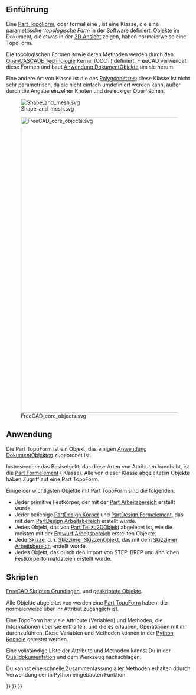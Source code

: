 <languages/>
{{TOCright}}

== Einführung ==

Eine [[Part_TopoShape/de|Part TopoForm]], oder formal eine {{incode|Part::TopoShape}}, ist eine Klasse, die eine parametrische '''topologische Form'' in der Software definiert. Objekte im Dokument, die etwas in der [[3D view/de|3D Ansicht]] zeigen, haben normalerweise eine TopoForm.

Die topologischen Formen sowie deren Methoden werden durch den [[OpenCASCADE/de|OpenCASCADE Technologie]] Kernel (OCCT) definiert. FreeCAD verwendet diese Formen und baut [[App_DocumentObject/de|Anwendung DokumentObjekte]] um sie herum.

Eine andere Art von Klasse ist die des [[Mesh/de|Polygonnetzes]]; diese Klasse ist nicht sehr parametrisch, da sie nicht einfach umdefiniert werden kann, außer durch die Angabe einzelner Knoten und dreieckiger Oberflächen.

[[File:Shape_and_mesh.svg]]

{{Caption|Links: parametrische [[Part_TopoShape/de|Part_TopoForm]], definiert durch Eigenschaften. Rechts: nichtparametrisches [[Mesh/de|Polygonnetz]], definiert durch Knoten und und dreieckigen Oberflächen.}}

[[File:FreeCAD_core_objects.svg|800px]]

{{Caption|Vereinfachtes Diagramm der Beziehungen zwischen den Kernobjekten im Programm. Die Klasse {{incode|Part::TopoShape}} wird in das {{incode|Part::Feature}} Objekt eingebettet und von dort auf alle davon abgeleiteten Objekte übertragen.}}

==Anwendung==

Die Part TopoForm ist ein Objekt, das einigen [[App_DocumentObject/de|Anwendung DokumentObjekte]]n zugeordnet ist.

Insbesondere das Basisobjekt, das diese Arten von Attributen handhabt, ist die [[Part_Feature/de|Part Formelement]] ({{incode|Part::Feature}} Klasse). Alle von dieser Klasse abgeleiteten Objekte haben Zugriff auf eine Part TopoForm.

Einige der wichtigsten Objekte mit Part TopoForm sind die folgenden: 
* Jeder primitive Festkörper, der mit der [[Part_Workbench/de|Part Arbeitsbereich]] erstellt wurde.
* Jeder beliebige [[PartDesign_Body/de|PartDesign Körper]] und [[PartDesign_Feature/de|PartDesign Formelement]], das mit dem [[PartDesign_Workbench/de|PartDesign Arbeitsbereich]] erstellt wurde.
* Jedes Objekt, das von [[Part_Part2DObject/de|Part Teilzu2DObjekt]] abgeleitet ist, wie die meisten mit der [[Draft_Workbench/de|Entwurf Arbeitsbereich]] erstellten Objekte.
* Jede [[Sketch/de|Skizze]], d.h. [[Sketcher_SketchObject/de|Skizzierer SkizzenObjekt]], das mit dem [[Sketcher_Workbench/de|Skizzierer Arbeitsbereich]] erstellt wurde.
* Jedes Objekt, das durch den Import von STEP, BREP und ähnlichen Festkörperformatdateien erstellt wurde.

== Skripten==

{{Emphasis|Siehe auch:}} [[FreeCAD Scripting Basics/de|FreeCAD Skripten Grundlagen]], und [[scripted objects/de|geskriptete Objekte]].

Alle Objekte abgeleitet von {{incode|Part::Feature}} werden eine [[Part TopoShape/de|Part TopoForm]] haben, die normalerweise über ihr {{incode|Shape}} Attribut zugänglich ist.
{{Code|code=
import FreeCAD as App

doc = App.newDocument()
obj = App.ActiveDocument.addObject("Part::Box", "Box")
print(obj.Shape)
}}

Eine TopoForm hat viele Attribute (Variablen) und Methoden, die Informationen über sie enthalten, und die es erlauben, Operationen mit ihr durchzuführen. Diese Variablen und Methoden können in der [[Python_console/de|Python Konsole]] getestet werden.
{{Code|code=
print(obj.Shape.Area)
print(obj.Shape.BoundBox)
print(obj.Shape.CenterOfMass)
print(obj.Shape.ShapeType)

obj.Shape.check()
obj.Shape.copy()
obj.Shape.exportStep("my_file.step")
obj.Shape.exportStl("my_file.stl")
}}

Eine vollständige Liste der Attribute und Methoden kannst Du in der [[Source_documentation/de|Quelldokumentation]] und dem {{Button|[[File:Std PythonHelp.svg|16px]] [[Std_PythonHelp/de|Std PythonHilfe]]}} Werkzeug nachschlagen.

Du kannst eine schnelle Zusammenfassung aller Methoden erhalten ddurch Verwendung der in Python eingebauten {{incode|help()}} Funktion.
{{Code|code=
help(obj.Shape)
}}


{{Part Tools navi{{#translation:}}}}
{{Document objects navi{{#translation:}}}}
{{Userdocnavi{{#translation:}}}}